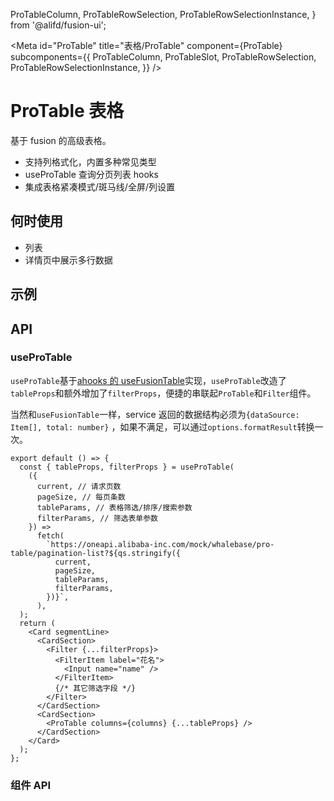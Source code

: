   ProTableColumn,
  ProTableRowSelection,
  ProTableRowSelectionInstance,
} from '@alifd/fusion-ui';

<Meta
  id="ProTable"
  title="表格/ProTable"
  component={ProTable}
  subcomponents={{
    ProTableColumn,
    ProTableSlot,
    ProTableRowSelection,
    ProTableRowSelectionInstance,
  }}
/>

# ProTable 表格

基于 fusion 的高级表格。

- 支持列格式化，内置多种常见类型
- useProTable 查询分页列表 hooks
- 集成表格紧凑模式/斑马线/全屏/列设置

## 何时使用

- 列表
- 详情页中展示多行数据

## 示例

<Story id="protable--basic" />

## API

### useProTable

`useProTable`基于[ahooks 的 useFusionTable](https://ahooks.js.org/zh-CN/hooks/table/use-fusion-table)实现，`useProTable`改造了`tableProps`和额外增加了`filterProps`，便捷的串联起`ProTable`和`Filter`组件。

当然和`useFusionTable`一样，service 返回的数据结构必须为`{dataSource: Item[], total: number}` ，如果不满足，可以通过`options.formatResult`转换一次。

```tsx
export default () => {
  const { tableProps, filterProps } = useProTable(
    ({
      current, // 请求页数
      pageSize, // 每页条数
      tableParams, // 表格筛选/排序/搜索参数
      filterParams, // 筛选表单参数
    }) =>
      fetch(
        `https://oneapi.alibaba-inc.com/mock/whalebase/pro-table/pagination-list?${qs.stringify({
          current,
          pageSize,
          tableParams,
          filterParams,
        })}`,
      ),
  );
  return (
    <Card segmentLine>
      <CardSection>
        <Filter {...filterProps}>
          <FilterItem label="花名">
            <Input name="name" />
          </FilterItem>
          {/* 其它筛选字段 */}
        </Filter>
      </CardSection>
      <CardSection>
        <ProTable columns={columns} {...tableProps} />
      </CardSection>
    </Card>
  );
};
```

### 组件 API

<ArgsTable of={ProTable} />
